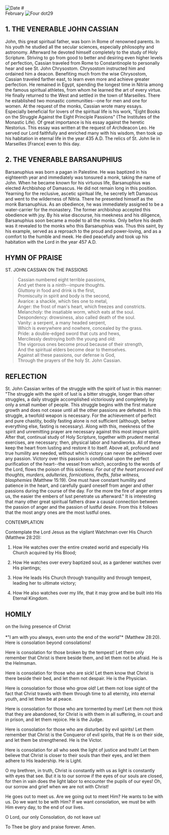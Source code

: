 
<RunningHead />
<Image src="/title-imprint.png" height={50} width={50} alt="Date" className="title-imprint"/>
# <div id="date">February <Image className="four-dot" src="/four-dot.png" height={15} width={15} alt="Four dot" />29</div>

## 1. THE VENERABLE JOHN CASSIAN

John, this great spiritual father, was born in Rome of renowned parents. In his youth he studied all the secular sciences, especially philosophy and astronomy. Afterward he devoted himself completely to the study of Holy Scripture. Striving to go from good to better and desiring even higher levels of perfection, Cassian traveled from Rome to Constantinople to personally hear and see St. John Chrysostom. Chrysostom instructed him and ordained him a deacon. Benefiting much from the wise Chrysostom, Cassian traveled farther east, to learn even more and achieve greater perfection. He remained in Egypt, spending the longest time in Nitria among the famous spiritual athletes, from whom he learned the art of every virtue. He finally returned to the West and settled in the town of Marseilles. There he established two monastic communities--one for men and one for women. At the request of the monks, Cassian wrote many essays. Especially beneficial for lovers of the spiritual life is his work, "Eight Books on the Struggle Against the Eight Principle Passions" (The Institutes of the Monastic Life). Of great importance is his essay against the heretic Nestorius. This essay was written at the request of Archdeacon Leo. He served our Lord faithfully and enriched many with his wisdom, then took up his habitation in eternal life in the year 435 A.D. The relics of St. John lie in Marseilles [France] even to this day.

## 2. THE VENERABLE BARSANUPHIUS

Barsanuphius was born a pagan in Palestine. He was baptized in his eighteenth year and immediately was tonsured a monk, taking the name of John. When he became known for his virtuous life, Barsanuphius was elected Archbishop of Damascus. He did not remain long in this position. Yearning for the reclusive, ascetic spiritual life, he secretly left Damascus and went to the wilderness of Nitria. There he presented himself as the monk Barsanuphius.  As an obedience, he was immediately assigned to be a water-carrier for the monastery. The former archbishop accepted this obedience with joy. By his wise discourse, his meekness and his diligence, Barsanuphius soon became a model to all the monks. Only before his death was it revealed to the monks who this Barsanuphius was. Thus this saint, by his example, served as a reproach to the proud and power-loving, and as a comfort to the humble and meek. He died peacefully and took up his habitation with the Lord in the year 457 A.D.


## HYMN OF PRAISE
<div style={{textAlign:'center', color:'crimson', fontWeight:'bold'}}>
ST. JOHN CASSIAN ON THE PASSIONS
</div>

>Cassian numbered eight terrible passions,  
And yet there is a ninth--impure thoughts.  
Gluttony in food and drink is the first,  
Promiscuity in spirit and body is the second,  
Avarice: a shackle, which ties one to metal,  
Anger: the frost of man's heart, which freezes and constricts.  
Melancholy: the insatiable worm, which eats at the soul.  
Despondency: drowsiness, also called death of the soul.  
Vanity: a serpent, a many headed serpent,  
Which is everywhere and nowhere, concealed by the grass.  
Pride: a double-edged sword that cuts and hews,  
Mercilessly destroying both the young and old:  
The vigorous ones become proud because of their strength,  
And the spiritual elders become dear to themselves.  
Against all these passions, our defense is God,  
Through the prayers of the holy St. John Cassian.  


## REFLECTION

St. John Cassian writes of the struggle with the spirit of lust in this manner: "The struggle with the spirit of lust is a bitter struggle, longer than other struggles, a daily struggle accomplished victoriously and completely by only a small number of people. This struggle begins with the first mature growth and does not cease until all the other passions are defeated. In this struggle, a twofold weapon is necessary. For the achievement of perfect and pure chastity, bodily fasting alone is not sufficient (although, before everything else, fasting is necessary). Along with this, meekness of the spirit and unremitting prayer are necessary against this most impure spirit. After that, continual study of Holy Scripture, together with prudent mental exercises, are necessary; then, physical labor and handiworks. All of these keep the heart from lusting and restore it to itself.  Above all, profound and true humility are needed, without which victory can never be achieved over any passion. Victory over this passion is conditional upon the perfect purification of the heart--the vessel from which, according to the words of the Lord, flows the poison of this sickness: *For out of the heart proceed evil thoughts, murders, adulteries, fornications, thefts, false witness, blasphemies* (Matthew 15:19). One must have constant humility and patience in the heart, and carefully guard oneself from anger and other passions during the course of the day. For the more the fire of anger enters us, the easier the embers of lust penetrate us afterward." It is interesting that many other great spiritual fathers draw a causal connection between the passion of anger and the passion of lustful desire. From this it follows that the most angry ones are the most lustful ones.


CONTEMPLATION

Contemplate the Lord Jesus as the vigilant Watchman over His Church (Matthew 28:20):

1. How He watches over the entire created world and especially His Church acquired by His Blood;

2. How He watches over every baptized soul, as a gardener watches over His plantings;

3. How He leads His Church through tranquility and through tempest, leading her to ultimate victory;

4. How He also watches over my life, that it may grow and be built into His Eternal Kingdom.


## HOMILY
<div style={{textAlign:'center', color:'crimson', fontWeight:'bold'}}>
on the living presence of Christ
</div><br />
<div style={{textAlign:'right'}}>
*"I am with you always, even unto the end of the world"* (Matthew 28:20).
</div>
Here is consolation beyond consolations!

Here is consolation for those broken by the tempest! Let them only remember that Christ is there beside them, and let them not be afraid. He is the Helmsman.

Here is consolation for those who are sick! Let them know that Christ is there beside their bed, and let them not despair. He is the Physician.

Here is consolation for those who grow old! Let them not lose sight of the fact that Christ travels with them through time to all eternity, into eternal youth, and let them be at peace.

Here is consolation for those who are tormented by men! Let them not think that they are abandoned, for Christ is with them in all suffering, in court and in prison, and let them rejoice. He is the Judge.

Here is consolation for those who are disturbed by evil spirits! Let them remember that Christ is the Conqueror of evil spirits, that He is on their side, and let them be strengthened. He is the Victor.

Here is consolation for all who seek the light of justice and truth! Let them believe that Christ is closer to their souls than their eyes, and let them adhere to His leadership. He is Light.

O my brethren, in truth, Christ is constantly with us as light is constantly with eyes that see. But it is to our sorrow if the eyes of our souls are closed, for then in vain does the light labor to encounter the pupils of our eyes!  Oh, our sorrow and grief when we are not with Christ!

He goes out to meet us. Are we going out to meet Him? He wants to be with us. Do we want to be with Him? If we want consolation, we must be with Him every day, to the end of our lives.

O Lord, our only Consolation, do not leave us!

To Thee be glory and praise forever. Amen.